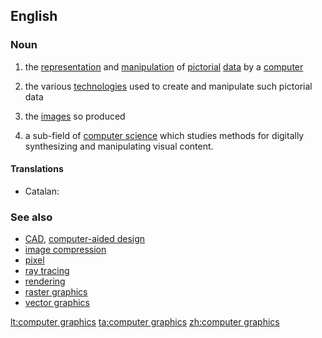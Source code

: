 ==English==
{{wikipedia}}

===Noun===
{{en-noun|?|head=[[computer]] [[graphics]]}}

# {{context|computing|lang=en}} the [[representation]] and [[manipulation]] of [[pictorial]] [[data]] by a [[computer]]
# {{context|computing|lang=en}} the various [[technologies]] used to create and manipulate such pictorial data
# {{context|computing|lang=en}} the [[image]]s so produced
# {{context|computing|lang=en}} a sub-field of [[computer science]] which studies methods for digitally synthesizing and manipulating visual content.

====Translations====
{{trans-top|representation and manipulation of pictures by computer}}
* Catalan: {{t|ca|infografia|m}}
{{trans-mid}}
{{trans-bottom}}


===See also===
* [[CAD]], [[computer-aided design]]
* [[image compression]]
* [[pixel]]
* [[ray tracing]]
* [[rendering]]
* [[raster graphics]]
* [[vector graphics]]

[[lt:computer graphics]]
[[ta:computer graphics]]
[[zh:computer graphics]]
